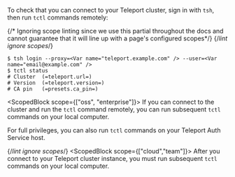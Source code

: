 To check that you can connect to your Teleport cluster, sign in with `tsh`, then 
run `tctl` commands remotely:

{/* Ignoring scope linting since we use this partial throughout the docs and
cannot guarantee that it will line up with a page's configured scopes*/}
{/*lint ignore scopes*/} 

```code
$ tsh login --proxy=<Var name="teleport.example.com" /> --user=<Var name="email@example.com" />
$ tctl status
# Cluster  (=teleport.url=)
# Version  (=teleport.version=)
# CA pin   (=presets.ca_pin=)
```

<ScopedBlock scope={["oss", "enterprise"]}>
If you can connect to the cluster and run the `tctl` command remotely,
you can run subsequent `tctl` commands on your local computer.

For full privileges, you can also run `tctl` commands on your 
Teleport Auth Service host.
</ScopedBlock>

{/*lint ignore scopes*/}
<ScopedBlock scope={["cloud","team"]}>
After you connect to your Teleport cluster instance, you must run subsequent `tctl` commands 
on your local computer.
</ScopedBlock>
